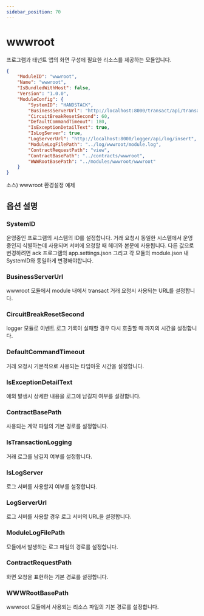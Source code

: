 ```yaml
---
sidebar_position: 70
---
```


# wwwroot

프로그램과 태넌트 앱의 화면 구성에 필요한 리소스를 제공하는 모듈입니다.

```json
{
    "ModuleID": "wwwroot",
    "Name": "wwwroot",
    "IsBundledWithHost": false,
    "Version": "1.0.0",
    "ModuleConfig": {
        "SystemID": "HANDSTACK",
        "BusinessServerUrl": "http://localhost:8000/transact/api/transaction/execute",
        "CircuitBreakResetSecond": 60,
        "DefaultCommandTimeout": 180,
        "IsExceptionDetailText": true,
        "IsLogServer": true,
        "LogServerUrl": "http://localhost:8000/logger/api/log/insert",
        "ModuleLogFilePath": "../log/wwwroot/module.log",
        "ContractRequestPath": "view",
        "ContractBasePath": "../contracts/wwwroot",
        "WWWRootBasePath": "../modules/wwwroot/wwwroot"
    }
}
```
소스) wwwroot 환경설정 예제

## 옵션 설명

### SystemID

운영중인 프로그램의 시스템의 ID를 설정합니다. 거래 요청시 동일한 시스템에서 운영중인지 식별하는데 사용되며 서버에 요청할 때 헤더와 본문에 사용됩니다. 다른 값으로 변경하려면 ack 프로그램의 app.settings.json 그리고 각 모듈의 module.json 내 SystemID와 동일하게 변경해야합니다.

### BusinessServerUrl

wwwroot 모듈에서 module 내에서 transact 거래 요청시 사용되는 URL를 설정합니다.

### CircuitBreakResetSecond

logger 모듈로 이벤트 로그 기록이 실패할 경우 다시 호출할 때 까지의 시간을 설정합니다.

### DefaultCommandTimeout

거래 요청시 기본적으로 사용되는 타임아웃 시간을 설정합니다.

### IsExceptionDetailText

예외 발생시 상세한 내용을 로그에 남길지 여부를 설정합니다.

### ContractBasePath

사용되는 계약 파일의 기본 경로를 설정합니다.

### IsTransactionLogging

거래 로그를 남길지 여부를 설정합니다.

### IsLogServer

로그 서버를 사용할지 여부를 설정합니다.

### LogServerUrl

로그 서버를 사용할 경우 로그 서버의 URL을 설정합니다.

### ModuleLogFilePath

모듈에서 발생하는 로그 파일의 경로를 설정합니다.

### ContractRequestPath

화면 요청을 표현하는 기본 경로를 설정합니다.

### WWWRootBasePath

wwwroot 모듈에서 사용되는 리소스 파일의 기본 경로를 설정합니다.